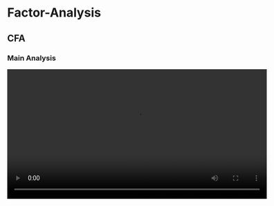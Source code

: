 # Factor-Analysis

## CFA

### Main Analysis

<video width="600" controls><source src="/jasp-video-library/assets/videos/All_Factor-Analysis/CFA/CFA_1_Main-Analysis.mp4" type="video/mp4">Your browser does not support the video tag.</video>

## EFA

### Main Analysis

<video width="600" controls><source src="/jasp-video-library/assets/videos/All_Factor-Analysis/EFA/EFA_1_Main-Analysis.mp4" type="video/mp4">Your browser does not support the video tag.</video>

## PCA

### Main Analysis

<video width="600" controls><source src="/jasp-video-library/assets/videos/All_Factor-Analysis/PCA/PCA_1_Main-Analysis.mp4" type="video/mp4">Your browser does not support the video tag.</video>

